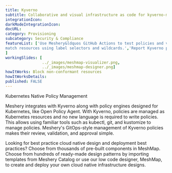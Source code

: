 ```yaml
---
title: Kyverno
subtitle: Collaborative and visual infrastructure as code for kyverno-monitor
integrationIcon: 
darkModeIntegrationIcon: 
docURL: 
category: Provisioning
subcategory: Security & Compliance
featureList: ['Use Meshery&ldquos GitHub Actions to test policies and validate resources without need for the Kyverno CLI.','Use Meshery with Kyverno to inspect image metadata and 
match resources using label selectors and wildcards.','Report Kyverno policy violations alongside your existing Meshery policy reports.'
]
workingSlides: [
				../_images/meshmap-visualizer.png,
				../_images/meshmap-designer.png]
howItWorks: Block non-conformant resources
howItWorksDetails: 
published: FALSE
---
```

Kubernetes Native Policy Management
<p>
    Meshery integrates with Kyverno along with policy engines designed for Kubernetes, like Open Policy Agent. With Kyverno, policies are managed as Kubernetes resources and no new language is required to write policies. This allows using familiar tools such as kubectl, git, and kustomize to manage policies. Meshery's GitOps-style management of Kyverno policies makes their review, validation, and approval simple. 
</p>
<p>
    Looking for best practice cloud native design and deployment best practices? Choose from thousands of pre-built components in MeshMap. Choose from hundreds of ready-made design patterns by importing templates from Meshery Catalog or use our low code designer, MeshMap, to create and deploy your own cloud native infrastructure designs.
</p>